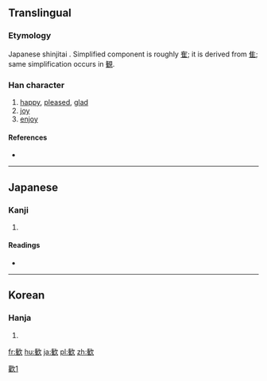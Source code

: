 {{also|歡}}
==Translingual==
{{ja-forms|歓|[[欢]]|[[歡]]}}

[[Category:CJKV characters simplified differently in Japan and China|歡1]]

===Etymology===
Japanese shinjitai {{Han simp|歡|f=雚}}. Simplified component is roughly [[隺]]; it is derived from [[隹]]; same simplification occurs in [[観]].

===Han character===
{{Han char|rn=76|rad=欠|as=11|sn=15|four=|canj=人土弓人 (OGNO)|ids=⿰⿳[[𠂉]][[一]][[隹]]欠}}

# [[happy]], [[pleased]], [[glad]]
# [[joy]]
# [[enjoy]]

====References====
* {{Han ref|kx=0572.101|dkj=16197|dj=0960.100|hdz=80027.240|uh=6B53|ud=27475}}

----

==Japanese==

===Kanji===
{{ja-kanji|grade=c|rs=欠11|style=s|kyu=歡}}

# {{defn|lang=ja|sort=欠11}}

====Readings====
* {{ja-readings|on=[[かん]] (kan)|kun=[[よろこぶ]] (yorokobu)}}

----

==Korean==

===Hanja===
{{ko-hanja|hangeul=환|eumhun=|rv=hwan|mr=hwan|y=hwan}}

# {{defn|lang=ko|sort=欠11}}

[[fr:歓]]
[[hu:歓]]
[[ja:歓]]
[[pl:歓]]
[[zh:歓]]